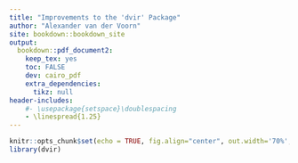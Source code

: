 ---
title: "Improvements to the 'dvir' Package"
author: "Alexander van der Voorn"
site: bookdown::bookdown_site
output: 
  bookdown::pdf_document2:
    keep_tex: yes
    toc: FALSE
    dev: cairo_pdf
    extra_dependencies:
      tikz: null
header-includes:
    #- \usepackage{setspace}\doublespacing
    - \linespread{1.25}
---

```{r setup, include=FALSE}
knitr::opts_chunk$set(echo = TRUE, fig.align="center", out.width='70%', eval = FALSE)
library(dvir)
```

\newpage
\tableofcontents

<!---
Rscript -e 'bookdown::render_book("index.Rmd")'

Need to tidy this folder to be like "report" project folder, and have everything upload to GitHub. Like include profiling results in Profiling folder etc. Then this report reference everything relatively to main folder
Move linespread package up to ectra dependencies?
Need to suss name of saved PDF, and organisation of files
Need to suss bibliography:
  citation_package: biblatex | pandoc something something
  bibliography: references.bib ?
Split PDF by section (new page) - just do it manually with \newpage{} if bookdown options don't work
  
  
  Questions for Paul:
  -Do I need to add grid:: or dvir:: to the start of functions? Just the first instance? Or all of them? or none of them?
  -Should I explicitly load packages, like hexView if I use them?
  -Do I need to repeat library(dvir) before any of the examples? Have added in report in setup code chunk
  -xColor package warnings when I knit my report? Are they an issue
  -How to find out all the conventions for things like referencing? Can I reference same report multiple times?
  -Do I worry about potential profiling differences between Cairo and non-Cairo? Probably not. Even though I profiled on screen, it's still Cairo

To remember:
  -Refer to bookdown documentation for help with caption figures and referencing them and all that
  -Can use LaTeX code in report raw!
  -TeX and LateX need {} at the end
  -Check version of dvir and R when I make final report (might need dvir 0.3-2 and R 4.1.x?). if I do, install R 4.1.x in different folder (to keep R 3.4.4 as backup and to thoroughly check result)
  -For code chunk inclusion etc.:
https://bookdown.org/yihui/rmarkdown-cookbook/hide-one.html
  -Reread all the tech notes, grid graphics info etc., TikZ, Till Tantau docs, DVI specials....
  -Research TeX Macros a little more?
  -Read Kane's report
  -If unsure start with questions as "sub-headings", like:
        What is dvir?
        Why dvir?
        What is TeX and LaTeX?
        What problems are we trying to solve?
        How have we tried to solve those problems so far?
  -Keep record of any further questions I have to research ahead of my presentation!
  -Remember I still don't know a lot of how dvir works. Like all the font shit? Read documents Paul sent for the algorithms
  -Find out how font def number works in DVI, how does it stay the same across multiple DVI files?
  -For honours talk, plan questions I could be asked, like "why not Windows?"

To do:
  -Make language more formal
  -Change 'dvir' to macro, so I can edit easily
  -Make TikZ macro (with italic i) - google how to do it
  -Make report modular, like with separate files for each section and bibliography and stuff. Use LaTeX template though for ideas!
  -Make title page and contents etc one page each
  -Tidy up this Rmd and for my other files shared to my Github, as they will all be available on Github! (especially the comments in all of them)
  -Remember gotta finish dvir driver output (format the stops and colours!)
  -Check exercise book in draw (last couple of written pages have notes on it about honours)
  -Tidy Thomas Yee's code. If not in the report, then at least on whatever appendix thing I put up on github.
  -Probably need to decide on what will be in appendix, and label it as such on Github to make it clear what's what
  -Tidy github (remove docker files for example)
  -Go through *all* meeting notes (both mine and Paul's), including my "extra" notes
  -Go through all of my report drafts and make sure I've actioned everything that's written on them. Some of things might make good discussion points either in the report or presentation!
  -For presenation, spend time again walking through dvir package, like the functions it goes through, how it does the fonts, how it converts to grobs, (and converts rectangle as in SVG to grid), anything special for TikZ...
  -Does kpsewhich run first and it finds font file locations, then adds them somewhere? Paul's flow suggests it finds fonfiles after the name - how does this work exactly?
  -Update profiling screenshots (of profvis), at least check the runtime of them and see if it's approximately 1/20th of my profiling total runtimes
  -Manually check my profiling results, to ensure that my automation of results is correct! Especially important if I need to redo profiling (so my code will still work)
  
  
  

Final formatting/proofreading things (to do on last parses through):
  -check page breaks and how figures end up (leave to very end as this depends on exactly what other text and figures are in there)
  -Ensure all writing has meaning and context (no fluffy sentences)
  -tense of writing (past tense for exisiting), be consistent with what work was done. Focus on what I want the tense to be for each section
  -we vs I (use 'we' for working through an example) - just gotta be consistent
  -Check dvir package is written same style everywhere (monospace? with quotes? ...)
  -replace `dvir` with a TeX macro
  -Check references all proper
  -Check spelling and punctuation and grammar - for this, do one section at a time to check it all!
  -Just read over it to make sure it reads well! - One section at a time
  -Fancy formatting of LaTeX and TikZ?
  -For spell check, maybe copy and paste to Word?
  -Oxford commas?
  -Figure labelling/captions/numbering (like 1.1, 1.2, 2.1....)
  -Check if `dvir` is used at start of sentence. Replace with "The dvir package"?
  -Ensure language is formal, remove any slang/casualness
  - remember alpha/infinity sign got mixed up? Check output on report....
  -Ensure writing has substance (no pointless sentences)
  -Need to research style and format for research papers and how contents page, numbering, figure, bibliography etc. work
  -Use bookdown guide for anything I ened help with in terms of formatting/layout
  -Check full stops in bullet point lists and figure captions
  -suppress any warnings in report output (console warnings are fine), but leave to end in case there are any issues
  -Capital letts in all section headings?
  -In lists, do I have commas at the end, or full stops, or nothing?
  -Check for contractions (don't use words with apostrophes (oownership okay obviously))
  -Like profiling, add information about how this report was generated (R version, dvir version etc.?). In case maybe they want to replicate generation of report?
  -Ensure I've detailed versions of `dvir` package used at each stage
  -For report output generated using dvir, fonts might not be correct! Need to embed them somehow maybe?
  -Ensure R has latest dvir version when I knit report
  -single or double quote use? And if I use them once for a term, do I need to every time?
  -Check formatting of monospace and quotes in figure captions 
  -Check sing and double quotes in general, in case I've accidentally typed a wrong one
  -Add references everywhere I can
  -Where I have quotes around for terms, like "grob", make sure throughout I use either single or double quotes and don't interchange
  -For code chunk settings, ensure they all use the same format (like single or double quotes for strings, spaces after commas, spaces either side of an '=' etc...)
--->
